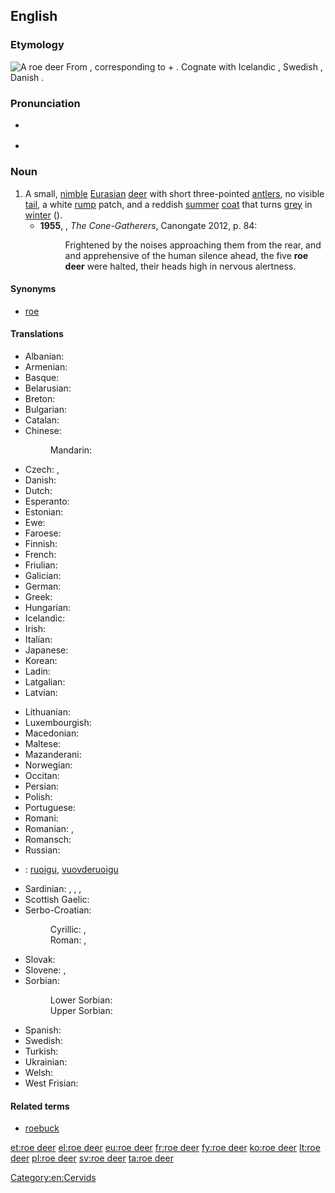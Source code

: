 ==English==
{{wikipedia}}

===Etymology===
[[Image:Capreolus capreolus (Marek Szczepanek).jpg|thumb|A roe deer]]
From {{etyl|ang|en}} {{m|ang|rāhdēor||roe deer}}, corresponding to {{term|roe}} + {{term|deer}}. Cognate with Icelandic {{term|rádýr|lang=is}}, Swedish {{term|rådjur|lang=sv}}, Danish {{term|rådyr|lang=da}}.

===Pronunciation===
* {{a|UK}} {{IPA|/ˈɹəʊˌdɪə/|lang=en}}
* {{audio|en-uk-roe deer.ogg|Audio (UK)|lang=en}}

===Noun===
{{en-noun|head=[[roe]] [[deer]]|roe deer}}

# A small, [[nimble]] [[Eurasian]] [[deer]] with short three-pointed [[antlers]], no visible [[tail]], a white [[rump]] patch, and a reddish [[summer]] [[coat]] that turns [[grey]] in [[winter]] ({{taxlink|Capreolus capreolus|species|noshow=1}}).
#* '''1955''', {{w|Robin Jenkins}}, ''The Cone-Gatherers'', Canongate 2012, p. 84:
#*: Frightened by the noises approaching them from the rear, and and apprehensive of the human silence ahead, the five '''roe deer''' were halted, their heads high in nervous alertness.

====Synonyms====
* [[roe]]

====Translations====
{{trans-top|small deer species, ''Capreolus capreolus''}}
* Albanian: {{t|sq|kaprolli}}
* Armenian: {{t|hy|այծյամ}}
* Basque: {{t+|eu|orkatz}}
* Belarusian: {{t|be|казу́ля|f}}
* Breton: {{t+|br|yourc’h}}
* Bulgarian: {{t+|bg|съ̀рна}}
* Catalan: {{t|ca|cabirol|m}}
* Chinese:
*: Mandarin: {{t+|cmn|西方狍|tr=xīfāngpáo|sc=Hani}}
* Czech: {{t+|cs|srna|f}}, {{t+|cs|srnec|m}}
* Danish: {{t|da|rådyr}}
* Dutch: {{t+|nl|ree|m}}
* Esperanto: {{t|eo|kapreolo}}
* Estonian: {{t|et|metskits}}
* Ewe: {{t|ee|afia|n}}
* Faroese: {{t|fo|rádýr}}
* Finnish: {{t+|fi|metsäkauris}}
* French: {{t+|fr|chevreuil|m}}
* Friulian: {{t|fur|cjavrűl}}
* Galician: {{t|gl|corzo|m}}
* German: {{t+|de|Reh|n}}
* Greek: {{t+|el|ζαρκάδι|n}}
* Hungarian: {{t+|hu|őz}}
* Icelandic: {{t|is|rádýr}}
* Irish: {{t|ga|fia odhar|m}}
* Italian: {{t+|it|capriolo|m}}
* Japanese: {{t|ja|ノロジカ|tr=norojika|sc=Jpan}}
* Korean: {{t+|ko|노루|sc=Hang}}
* Ladin: {{t|lld|capriol}}
* Latgalian: {{t|ltg|meža koza|f}}
* Latvian: {{t+|lv|stirna}}
{{trans-mid}}
* Lithuanian: {{t+|lt|stirna|f}}
* Luxembourgish: {{t|lb|Réi|n}}
* Macedonian: {{t|mk|срна}}
* Maltese: {{t|mt|ċerfa}}
* Mazanderani: {{t|mzn|شوکا}}
* Norwegian: {{t+|no|rådyr|n}}
* Occitan: {{t+|oc|cabiròl}}
* Persian: {{t+|fa|شوکا|tr=šukâ|sc=fa-Arab}}
* Polish: {{t+|pl|sarna}}
* Portuguese: {{t+|pt|corço|m}}
* Romani: {{t|rom|kaperiwara|f}}
* Romanian: {{t+|ro|căprior}}, {{t+|ro|căprioară}}
* Romansch: {{t|rom|chavriel}}
* Russian: {{t+|ru|косу́ля|f}}
* {{ttbc|Sami}}<!-- Wiktionary considers this a language group; please specify the language more precisely -->: [[ruoigu]], [[vuovderuoigu]]
* Sardinian: {{t|sc|crabiolu}}, {{t|sc|bettu}}, {{t|sc|betta}}, {{t|sc|crabolu}}
* Scottish Gaelic: {{t|gd|earb|f}}
* Serbo-Croatian:
*: Cyrillic: {{t|sh|срна|f}}, {{t|sh|срндаћ|m}}
*: Roman: {{t+|sh|srna|f}}, {{t+|sh|srndać|m}}
* Slovak: {{t|sk|srna|f}}
* Slovene: {{t|sl|srna|f}}, {{t|sl|srnjak|m}}
* Sorbian:
*: Lower Sorbian: {{t|dsb|sarna|f}}
*: Upper Sorbian: {{t|hsb|sarna|f}}
* Spanish: {{t|es|corzo|m}}
* Swedish: {{t+|sv|rådjur}}
* Turkish: {{t+|tr|karaca}}
* Ukrainian: {{t|uk|козу́ля|f}}
* Welsh: {{t+|cy|iwrch}}
* West Frisian: {{t+|fy|ree}}
{{trans-bottom}}

====Related terms====
* [[roebuck]]

[[Category:en:Cervids]]

[[et:roe deer]]
[[el:roe deer]]
[[eu:roe deer]]
[[fr:roe deer]]
[[fy:roe deer]]
[[ko:roe deer]]
[[lt:roe deer]]
[[pl:roe deer]]
[[sv:roe deer]]
[[ta:roe deer]]